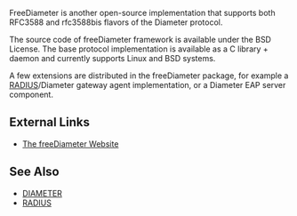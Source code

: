 FreeDiameter is another open-source implementation that supports both RFC3588 and rfc3588bis flavors of the Diameter protocol. 

The source code of freeDiameter framework is available under the BSD License. 
The base protocol implementation is available as a C library + daemon and  currently supports Linux and BSD systems. 

A few extensions are distributed in the freeDiameter package, for example a [[RADIUS]]/Diameter gateway agent implementation, or a Diameter EAP server component.

==External Links==

* [http://www.freediameter.net/ The freeDiameter Website]

==See Also==

* [[DIAMETER]]
* [[RADIUS]]
